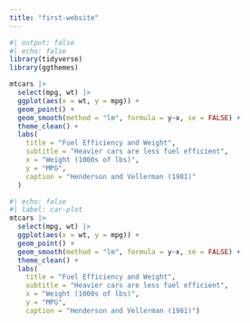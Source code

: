 ```yaml
---
title: "first-website"
---
```


```r
#| output: false
#| echo: false 
library(tidyverse)
library(ggthemes)
```

```r
mtcars |>
  select(mpg, wt) |>
  ggplot(aes(x = wt, y = mpg)) +
  geom_point() +
  geom_smooth(method = "lm", formula = y~x, se = FALSE) +
  theme_clean() +
  labs(
    title = "Fuel Efficiency and Weight",
    subtitle = "Heavier cars are less fuel efficient",
    x = "Weight (1000s of lbs)",
    y = "MPG",
    caption = "Henderson and Vellerman (1981)"
  )
```

```r
#| echo: false
#| label: car-plot
mtcars |>
  select(mpg, wt) |>
  ggplot(aes(x = wt, y = mpg)) +
  geom_point() +
  geom_smooth(method = "lm", formula = y~x, se = FALSE) +
  theme_clean() +
  labs(
    title = "Fuel Efficiency and Weight",
    subtitle = "Heavier cars are less fuel efficient",
    x = "Weight (1000s of lbs)",
    y = "MPG",
    caption = "Henderson and Vellerman (1981)")


```

